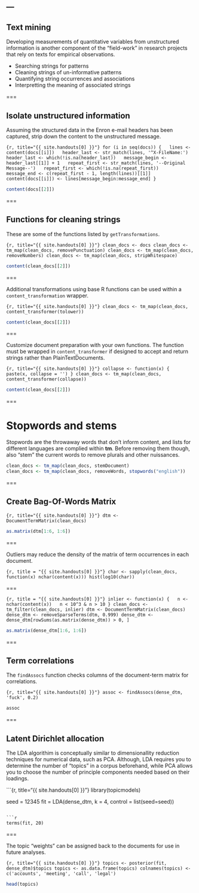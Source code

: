 ---
---

## Text mining

Developing measurements of quantitative variables from unstructured information is another component of the "field-work" in research projects that rely on texts for empirical observations.

- Searching strings for patterns
- Cleaning strings of un-informative patterns
- Quantifying string occurrences and associations
- Interpretting the meaning of associated strings

===

## Isolate unstructured information

Assuming the structured data in the Enron e-mail headers has been captured, strip down the content to the unstructured message.

```{r, title="{{ site.handouts[0] }}"}
for (i in seq(docs)) {
  lines <- content(docs[[i]])
  header_last <- str_match(lines, '^X-FileName:')
  header_last <- which(!is.na(header_last))
  message_begin <- header_last[[1]] + 1
  repeat_first <- str_match(lines, '--Original Message--')
  repeat_first <- which(!is.na(repeat_first))
  message_end <- c(repeat_first - 1, length(lines))[[1]]
  content(docs[[i]]) <- lines[message_begin:message_end]
}
```

```r
content(docs[[2]])
```
===

## Functions for cleaning strings

These are some of the functions listed by `getTransformations`.

```{r, title="{{ site.handouts[0] }}"}
clean_docs <- docs
clean_docs <- tm_map(clean_docs, removePunctuation)
clean_docs <- tm_map(clean_docs, removeNumbers)
clean_docs <- tm_map(clean_docs, stripWhitespace)
```

```r
content(clean_docs[[2]])
```

===

Additional transformations using base R functions can be used within a `content_transformation` wrapper.

```{r, title="{{ site.handouts[0] }}"}
clean_docs <- tm_map(clean_docs, content_transformer(tolower))
```

```r
content(clean_docs[[2]])
```

===

Customize document preparation with your own functions. The function must be wrapped in `content_transformer` if designed to accept and return strings rather than PlainTextDocuments.

```{r, title="{{ site.handouts[0] }}"}
collapse <- function(x) {
  paste(x, collapse = '')
}
clean_docs <- tm_map(clean_docs, content_transformer(collapse))  
```

```r
content(clean_docs[[2]])
```

===

# Stopwords and stems

Stopwords are the throwaway words that don't inform content, and lists for different languages are complied within **tm**. Before removing them though, also "stem" the current words to remove plurals and other nuissances.

```r
clean_docs <- tm_map(clean_docs, stemDocument)
clean_docs <- tm_map(clean_docs, removeWords, stopwords("english"))
```

===

## Create Bag-Of-Words Matrix

```{r, title="{{ site.handouts[0] }}"}
dtm <- DocumentTermMatrix(clean_docs)
```

```r
as.matrix(dtm[1:6, 1:6])
```

===

Outliers may reduce the density of the matrix of term occurrences in each document.

```{r, title = "{{ site.handouts[0] }}"}
char <- sapply(clean_docs, function(x) nchar(content(x)))
hist(log10(char))
```

===

```{r, title = "{{ site.handouts[0] }}"}
inlier <- function(x) {
  n <- nchar(content(x))
  n < 10^3 & n > 10
}
clean_docs <- tm_filter(clean_docs, inlier)
dtm <- DocumentTermMatrix(clean_docs)
dense_dtm <- removeSparseTerms(dtm, 0.999)
dense_dtm <- dense_dtm[rowSums(as.matrix(dense_dtm)) > 0, ]
```

```r
as.matrix(dense_dtm[1:6, 1:6])
```

===

## Term correlations

The `findAssocs` function checks columns of the document-term matrix for correlations.

```{r, title="{{ site.handouts[0] }}"}
assoc <- findAssocs(dense_dtm, 'fuck', 0.2)
```

```r
assoc
```
===

## Latent Dirichlet allocation

The LDA algorithim is conceptually similar to dimensionallity reduction techniques for numerical data, such as PCA. Although, LDA requires you to determine the number of "topics" in a corpus beforehand, while PCA allows you to choose the number of principle components needed based on their loadings.

```{r, title="{{ site.handouts[0] }}"}
library(topicmodels)

seed = 12345
fit = LDA(dense_dtm, k = 4, control = list(seed=seed))
```

```r
terms(fit, 20)
```

===

The topic "weights" can be assigned back to the documents for use in future analyses.

```{r, title="{{ site.handouts[0] }}"}
topics <- posterior(fit, dense_dtm)$topics
topics <- as.data.frame(topics)
colnames(topics) <- c('accounts', 'meeting', 'call', 'legal')
```

```r
head(topics)
```
